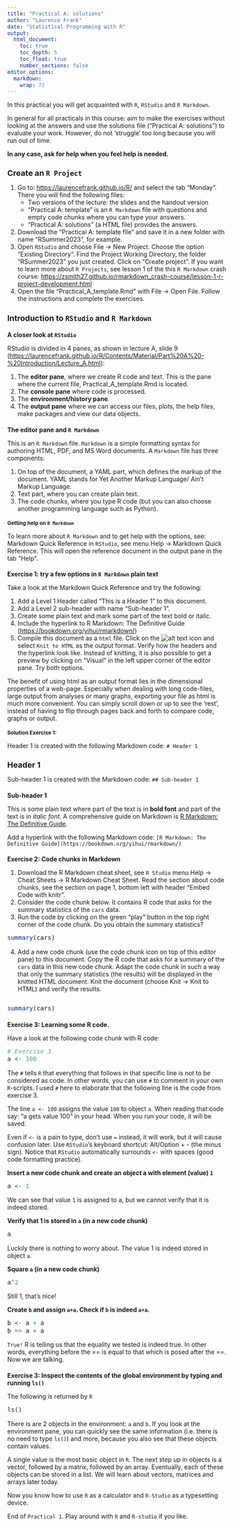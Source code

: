 ```yaml
---
title: "Practical A: solutions"
author: "Laurence Frank"
date: "Statistical Programming with R"
output: 
  html_document:
    toc: true
    toc_depth: 5
    toc_float: true
    number_sections: false
editor_options: 
  markdown: 
    wrap: 72
---
```


```{=html}
<style type="text/css">

body{ /* Normal  */
      font-size: 14px;
  }
td {  /* Table  */
  font-size: 14px;
}
h1.title {
  font-size: 18px;
  color: DarkBlue;
}
h1 { /* Header 1 */
  font-size: 18px;
}
h2 { /* Header 2 */
    font-size: 14px;
}
h3 { /* Header 3 */
  font-size: 12px;
}
code.r{ /* Code block */
    font-size: 14px;
}
pre { /* Code block - determines code spacing between lines */
    font-size: 14px;
}
</style>
```
In this practical you will get acquainted with `R`, `RStudio` and
`R Markdown`.

In general for all practicals in this course: aim to make the exercises
without looking at the answers and use the solutions file ("Practical A:
solutions") to evaluate your work. However, do not 'struggle' too long
because you will run out of time.

**In any case, ask for help when you feel help is needed.**

# Create an `R Project`

1.  Go to: <https://laurencefrank.github.io/R/> and select the tab
    "Monday". There you will find the following files:
    -   Two versions of the lecture: the slides and the handout version
    -   "Practical A: template" is an `R Markdown` file with questions
        and empty code chunks where you can type your answers.
    -   "Practical A: solutions" (a HTML file) provides the answers.
2.  Download the "Practical A: template file" and save it in a new
    folder with name "RSummer2023", for example.
3.  Open `RStudio` and choose File -\> New Project. Choose the option
    "Existing Directory". Find the Project Working Directory, the folder
    "RSummer2023" you just created. Click on "Create project". If you
    want to learn more about `R Projects`, see lesson 1 of the this
    `R Markdown` crash course:
    <https://zsmith27.github.io/rmarkdown_crash-course/lesson-1-r-project-development.html>
4.  Open the file "Practical_A\_template.Rmd" with File -\> Open File.
    Follow the instructions and complete the exercises.

# Introduction to `RStudio` and `R Markdown`

## A closer look at `RStudio`

RStudio is divided in 4 panes, as shown in lecture A, slide 9
(<https://laurencefrank.github.io/R/Contents/Material/Part%20A%20-%20Introduction/Lecture_A.html>):

1.  The **editor pane**, where we create R code and text. This is the
    pane where the current file, Practical_A\_template.Rmd is located.
2.  The **console pane** where code is processed.
3.  The **environment/history pane**.
4.  The **output pane** where we can access our files, plots, the help
    files, make packages and view our data objects.

## The editor pane and `R Markdown`

This is an `R Markdown` file. `Markdown` is a simple formatting syntax
for authoring HTML, PDF, and MS Word documents. A `Markdown` file has
three components:

1.  On top of the document, a YAML part, which defines the markup of the
    document. YAML stands for Yet Another Markup Language/ Ain't Markup
    Language.
2.  Text part, where you can create plain text.
3.  The code chunks, where you type R code (but you can also choose
    another programming language such as Python).

### Getting help on `R Markdown`

To learn more about `R Markdown` and to get help with the options, see:
Markdown Quick Reference in `RStudio`, see menu Help -\> Markdown Quick
Reference. This will open the reference document in the output pane in
the tab "Help".

## Exercise 1: try a few options in `R Markdown` plain text

Take a look at the Markdown Quick Reference and try the following:

1.  Add a Level 1 Header called "This is a Header 1" to this document.
2.  Add a Level 2 sub-header with name "Sub-header 1".
3.  Create some plain text and mark some part of the text bold or
    italic.
4.  Include the hyperlink to R Markdown: The Definitive Guide
    (<https://bookdown.org/yihui/rmarkdown/>)
5.  Compile this document as a `html` file. Click on the ![alt
    text](figuresPractical/Knit-button.png) icon and select
    `Knit to HTML` as the output format. Verify how the headers and the
    hyperlink look like. Instead of knitting, it is also possible to get
    a preview by clicking on "Visual" in the left upper corner of the
    editor pane. Try both options.

The benefit of using html as an output format lies in the dimensional
properties of a web-page. Especially when dealing with long code-files,
large output from analyses or many graphs, exporting your file as html
is much more convenient. You can simply scroll down or up to see the
'rest', instead of having to flip through pages back and forth to
compare code, graphs or output.

### Solution Exercise 1:

Header 1 is created with the following Markdown code: `# Header 1`

# Header 1

Sub-header 1 is created with the Markdown code: `## Sub-header 1`

## Sub-header 1

This is some plain text where part of the text is in **bold font** and
part of the text is in *italic font*. A comprehensive guide on Markdown
is [R Markdown: The Definitive
Guide](https://bookdown.org/yihui/rmarkdown/).

Add a hyperlink with the following Markdown code:
`[R Markdown: The Definitive Guide](https://bookdown.org/yihui/rmarkdown/)`

## Exercise 2: Code chunks in Markdown

1.  Download the R Markdown cheat sheet, see `R Studio` menu Help -\>
    Cheat Sheets -\> R Markdown Cheat Sheet. Read the section about code
    chunks, see the section on page 1, bottom left with header "Embed
    Code with knitr".
2.  Consider the code chunk below. It contains R code that asks for the
    summary statistics of the `cars` data.
3.  Run the code by clicking on the green "play" button in the top right
    corner of the code chunk. Do you obtain the summary statistics?

```r
summary(cars)
```

4.  Add a new code chunk (use the code chunk icon on top of this editor
    pane) to this document. Copy the R code that asks for a summary of
    the `cars` data in this new code chunk. Adapt the code chunk in such
    a way that only the summary statistics (the results) will be
    displayed in the knitted HTML document. Knit the document (choose
    Knit -\> Knit to HTML) and verify the results.

```r

```

```r
summary(cars)
```

## Exercise 3: Learning some R code.

Have a look at the following code chunk with R code:

```r
# Exercise 3
a <- 100
```

The `#` tells `R` that everything that follows in that specific line is
not to be considered as code. In other words, you can use `#` to comment
in your own `R`-scripts. I used `#` here to elaborate that the following
line is the code from exercise 3.

The line `a <- 100` assigns the value `100` to object `a`. When reading
that code say: "a gets value 100" in your head. When you run your code,
it will be saved.

Even if `<-` is a pain to type, don't use `=` instead, it will work, but
it will cause confusion later. Use `RStudio`'s keyboard shortcut:
Alt/Option + - (the minus sign). Notice that `RStudio` automatically
surrounds `<-` with spaces (good code formatting practice).

**Insert a new code chunk and create an object a with element (value)
`1`**

```r
a <- 1
```

We can see that value `1` is assigned to a, but we cannot verify that it
is indeed stored.

**Verify that 1 is stored in `a` (in a new code chunk)**

```r
a
```

Luckily there is nothing to worry about. The value 1 is indeed stored in
object `a`.

**Square `a` (in a new code chunk)**

```r
a^2
```

Still 1, that's nice!

**Create `b` and assign `a+a`. Check if `b` is indeed `a+a`.**

```r
b <- a + a
b == a + a
```

`True!` R is telling us that the equality we tested is indeed true. In
other words, everything before the == is equal to that which is posed
after the ==. Now we are talking.

## Exercise 3: Inspect the contents of the global environment by typing and running `ls()`

The following is returned by `R`

```r
ls()
```

There is are 2 objects in the environment: `a` and `b`. If you look at
the environment pane, you can quickly see the same information (i.e.
there is no need to type `ls()`) and more, because you also see that
these objects contain values.

A single value is the most basic object in `R`. The next step up in
objects is a vector, followed by a matrix, followed by an array.
Eventually, each of these objects can be stored in a list. We will learn
about vectors, matrices and arrays later today.

Now you know how to use `R` as a calculator and `R-Studio` as a
typesetting device.

End of `Practical 1`. Play around with `R` and `R-studio` if you like.
